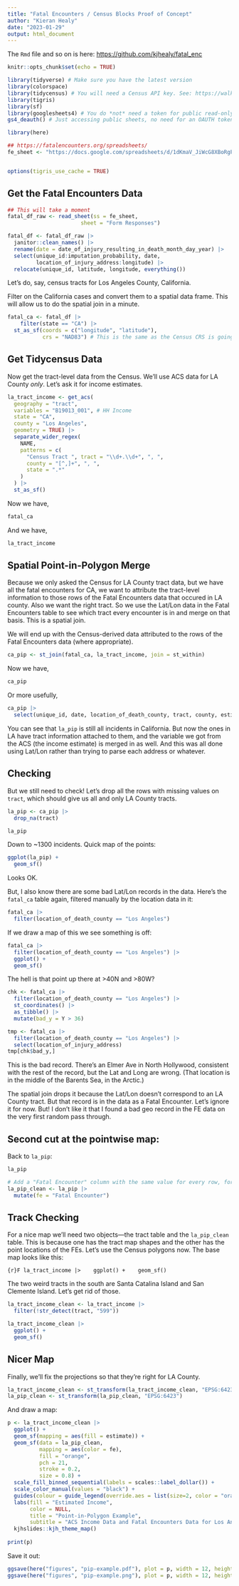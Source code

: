 ```yaml
---
title: "Fatal Encounters / Census Blocks Proof of Concept"
author: "Kieran Healy"
date: "2023-01-29"
output: html_document
---
```


The `Rmd` file and so on is here: <https://github.com/kjhealy/fatal_enc>

```r
knitr::opts_chunk$set(echo = TRUE)

library(tidyverse) # Make sure you have the latest version
library(colorspace)
library(tidycensus) # You will need a Census API key. See: https://walker-data.com/tidycensus/articles/basic-usage.html
library(tigris)
library(sf)
library(googlesheets4) # You do *not* need a token for public read-only sheets.
gs4_deauth() # Just accessing public sheets, no need for an OAUTH token

library(here)

## https://fatalencounters.org/spreadsheets/
fe_sheet <- "https://docs.google.com/spreadsheets/d/1dKmaV_JiWcG8XBoRgP8b4e9Eopkpgt7FL7nyspvzAsE/edit#gid=0"


options(tigris_use_cache = TRUE)
```


## Get the Fatal Encounters Data

```r
## This will take a moment
fatal_df_raw <- read_sheet(ss = fe_sheet, 
                       sheet = "Form Responses") 
```

```r
fatal_df <- fatal_df_raw |> 
  janitor::clean_names() |> 
  rename(date = date_of_injury_resulting_in_death_month_day_year) |> 
  select(unique_id:imputation_probability, date, 
         location_of_injury_address:longitude) |> 
  relocate(unique_id, latitude, longitude, everything())
```

Let's do, say, census tracts for Los Angeles County, California. 

Filter on the California cases and convert them to a spatial data frame. This will allow us to do the spatial join in a minute. 

```r
fatal_ca <- fatal_df |> 
    filter(state == "CA") |> 
  st_as_sf(coords = c("longitude", "latitude"), 
           crs = "NAD83") # This is the same as the Census CRS is going to be in.

```


## Get Tidycensus Data

Now get the tract-level data from the Census. We'll use ACS data for LA County _only_. Let's ask it for income estimates. 

```r

la_tract_income <- get_acs(
  geography = "tract", 
  variables = "B19013_001", # HH Income
  state = "CA", 
  county = "Los Angeles", 
  geometry = TRUE) |>   
  separate_wider_regex(
    NAME,
    patterns = c(
      "Census Tract ", tract = "\\d+.\\d+", ", ",
      county = "[^,]+", ", ",
      state = ".*"
    )
  ) |> 
  st_as_sf()

```

Now we have, 

```r
fatal_ca 
```

And we have, 

```r
la_tract_income
```


## Spatial Point-in-Polygon Merge

Because we only asked the Census for LA County tract data, but we have all the fatal encounters for CA, we want to attribute the tract-level information to those rows of the Fatal Encounters data that occured in LA county. Also we want the right tract. So we use the Lat/Lon data in the Fatal Encounters table to see which tract every encounter is in and merge on that basis. This is a spatial join.

We will end up with the Census-derived data attributed to the rows of the Fatal Encounters data (where appropriate). 

```r
ca_pip <- st_join(fatal_ca, la_tract_income, join = st_within)
```

Now we have, 

```r
ca_pip
```

Or more usefully, 

```r
ca_pip |> 
  select(unique_id, date, location_of_death_county, tract, county, estimate)
```

You can see that `la_pip` is still all incidents in California. But now the ones in LA have tract information attached to them, and the variable we got from the ACS (the income estimate) is merged in as well. And this was all done using Lat/Lon rather than trying to parse each address or whatever. 


## Checking

But we still need to check! Let's drop all the rows with missing values on `tract`, which should give us all and only LA County tracts.  

```r
la_pip <- ca_pip |> 
  drop_na(tract)

la_pip
```

Down to ~1300 incidents. Quick map of the points:


```r
ggplot(la_pip) + 
  geom_sf()
```

Looks OK. 

But, I also know there are some bad Lat/Lon records in the data. Here's the `fatal_ca` table again, filtered manually by the location data in it:

```r
fatal_ca |> 
  filter(location_of_death_county == "Los Angeles")
```

If we draw a map of this we see something is off:

```r
fatal_ca |> 
  filter(location_of_death_county == "Los Angeles") |> 
  ggplot() + 
  geom_sf()
```

The hell is that point up there at >40N and >80W?

```r
chk <- fatal_ca |> 
  filter(location_of_death_county == "Los Angeles") |> 
  st_coordinates() |> 
  as_tibble() |> 
  mutate(bad_y = Y > 36)  

tmp <- fatal_ca |> 
  filter(location_of_death_county == "Los Angeles") |> 
  select(location_of_injury_address) 
tmp[chk$bad_y,]
```

This is the bad record. There's an Elmer Ave in North Hollywood, consistent
with the rest of the record, but the Lat and Long are wrong. (That location is in the middle
of the Barents Sea, in the Arctic.)  

The spatial join drops it because the Lat/Lon doesn't correspond to an LA County tract. But that record is in the data as a Fatal Encounter. Let's ignore it for now. But! I don't like it that I found a bad geo record in the FE data on the very first random pass through. 

## Second cut at the pointwise map:

Back to `la_pip`: 



```r
la_pip

# Add a "Fatal Encounter" column with the same value for every row, for the purposes of the map we're about to draw
la_pip_clean <- la_pip |> 
  mutate(fe = "Fatal Encounter")
```


## Track Checking

For a nice map we'll need two objects---the  tract table and the `la_pip_clean` table. This is because one has the tract map shapes and the other has the point locations of the FEs. Let's use the Census polygons now. The base map looks like this:

```{r}F
la_tract_income |> 
  ggplot() + 
  geom_sf()
```

The two weird tracts in the south are Santa Catalina Island and San Clemente Island. Let's get rid of those. 

```r
la_tract_income_clean <- la_tract_income |> 
  filter(!str_detect(tract, "599"))

la_tract_income_clean |> 
  ggplot() + 
  geom_sf()

```


## Nicer Map

Finally, we'll fix the projections so that they're right for LA County. 

```r
la_tract_income_clean <- st_transform(la_tract_income_clean, "EPSG:6423")
la_pip_clean <- st_transform(la_pip_clean, "EPSG:6423")
```

And draw a map:

```r
p <- la_tract_income_clean |> 
  ggplot() + 
  geom_sf(mapping = aes(fill = estimate)) + 
  geom_sf(data = la_pip_clean, 
          mapping = aes(color = fe),  
          fill = "orange",
          pch = 21, 
          stroke = 0.2,
          size = 0.8) +
  scale_fill_binned_sequential(labels = scales::label_dollar()) +
  scale_color_manual(values = "black") + 
  guides(colour = guide_legend(override.aes = list(size=2, color = "orange"))) + 
  labs(fill = "Estimated Income", 
       color = NULL,
       title = "Point-in-Polygon Example", 
       subtitle = "ACS Income Data and Fatal Encounters Data for Los Angeles County, at the Census Tract Level") + 
  kjhslides::kjh_theme_map() 
  
print(p)
```

Save it out:

```r
ggsave(here("figures", "pip-example.pdf"), plot = p, width = 12, height = 10)
ggsave(here("figures", "pip-example.png"), plot = p, width = 12, height = 10, bg = "white")
```



